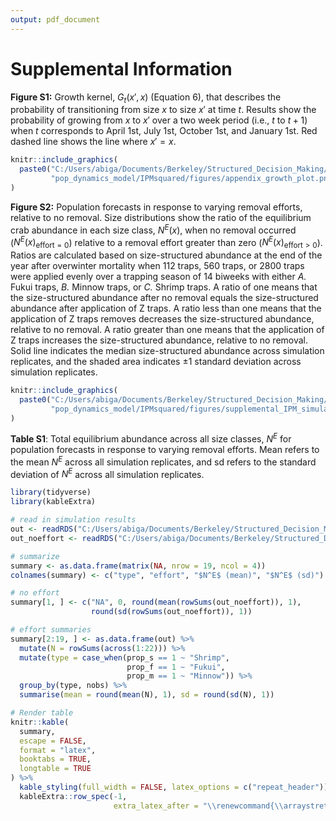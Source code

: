 ```yaml
---
output: pdf_document
---
```

# Supplemental Information

**Figure S1:** Growth kernel, $G_t(x', x)$ (Equation 6), that describes the probability of transitioning from size $x$ to size $x'$ at time $t$. Results show the probability of growing from $x$ to $x'$ over a two week period (i.e., $t$ to $t + 1$) when $t$ corresponds to April 1st, July 1st, October 1st, and January 1st. Red dashed line shows the line where $x' = x$.
```r
knitr::include_graphics(
  paste0("C:/Users/abiga/Documents/Berkeley/Structured_Decision_Making/",
         "pop_dynamics_model/IPMsquared/figures/appendix_growth_plot.png")
)
```

\newpage

**Figure S2:** Population forecasts in response to varying removal efforts, relative to no removal. Size distributions show the ratio of the equilibrium crab abundance in each size class, $N^E(x)$, when no removal occurred ($N^E(x)_{\text{effort}=0}$) relative to a removal effort greater than zero ($N^E(x)_{\text{effort}>0}$). Ratios are calculated based on size-structured abundance at the end of the year after overwinter mortality when 112 traps, 560 traps, or 2800 traps were applied evenly over a trapping season of 14 biweeks with either *A.* Fukui traps, *B.* Minnow traps, or *C.* Shrimp traps. A ratio of one means that the size-structured abundance after no removal equals the size-structured abundance after application of Z traps. A ratio less than one means that the application of Z traps removes decreases the size-structured abundance, relative to no removal. A ratio greater than one means that the application of Z traps increases the size-structured abundance, relative to no removal. Solid line indicates the median size-structured abundance across simulation replicates, and the shaded area indicates $\pm1$ standard deviation across simulation replicates. 
```r
knitr::include_graphics(
  paste0("C:/Users/abiga/Documents/Berkeley/Structured_Decision_Making/",
         "pop_dynamics_model/IPMsquared/figures/supplemental_IPM_simulations_diff.png")
)
```

\newpage

**Table S1**: Total equilibrium abundance across all size classes, $N^E$ for population forecasts in response to varying removal efforts. Mean refers to the mean $N^E$ across all simulation replicates, and sd refers to the standard deviation of $N^E$ across all simulation replicates.

```r
library(tidyverse)
library(kableExtra)

# read in simulation results
out <- readRDS("C:/Users/abiga/Documents/Berkeley/Structured_Decision_Making/pop_dynamics_model/IPMsquared/data/simulations/simulations_effort.rds")
out_noeffort <- readRDS("C:/Users/abiga/Documents/Berkeley/Structured_Decision_Making/pop_dynamics_model/IPMsquared/data/simulations/simulations_noeffort.rds")

# summarize
summary <- as.data.frame(matrix(NA, nrow = 19, ncol = 4))
colnames(summary) <- c("type", "effort", "$N^E$ (mean)", "$N^E$ (sd)")

# no effort
summary[1, ] <- c("NA", 0, round(mean(rowSums(out_noeffort)), 1), 
                  round(sd(rowSums(out_noeffort)), 1))

# effort summaries
summary[2:19, ] <- as.data.frame(out) %>% 
  mutate(N = rowSums(across(1:22))) %>% 
  mutate(type = case_when(prop_s == 1 ~ "Shrimp",
                          prop_f == 1 ~ "Fukui",
                          prop_m == 1 ~ "Minnow")) %>% 
  group_by(type, nobs) %>% 
  summarise(mean = round(mean(N), 1), sd = round(sd(N), 1))
```

```r
# Render table
knitr::kable(
  summary,
  escape = FALSE,
  format = "latex",
  booktabs = TRUE,
  longtable = TRUE
) %>%
  kable_styling(full_width = FALSE, latex_options = c("repeat_header")) %>%
  kableExtra::row_spec(-1,
                       extra_latex_after = "\\renewcommand{\\arraystretch}{2}")
```
